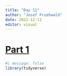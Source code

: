 ```yaml
---
title: "Day 11"
author: "Josef Fruehwald"
date: 2022-12-11
editor: visual
---
```


# [Part 1](https://adventofcode.com/2022/day/11)

```r
#| message: false
library(tidyverse)
```

